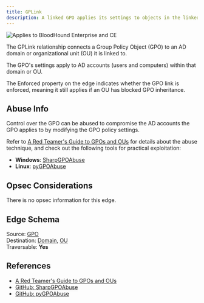 ```yaml
---
title: GPLink
description: A linked GPO applies its settings to objects in the linked container.
---
```


<img noZoom src="/assets/enterprise-AND-community-edition-pill-tag.svg" alt="Applies to BloodHound Enterprise and CE"/>


The GPLink relationship connects a Group Policy Object (GPO) to an AD domain or organizational unit (OU) it is linked to.

The GPO's settings apply to AD accounts (users and computers) within that domain or OU.

The Enforced property on the edge indicates whether the GPO link is enforced, meaning it still applies if an OU has blocked GPO inheritance.

## Abuse Info

Control over the GPO can be abused to compromise the AD accounts the GPO applies to by modifying the GPO policy settings.

Refer to [A Red Teamer's Guide to GPOs and OUs](https://wald0.com/?p=179) for details about the abuse technique, and check out the following tools for practical exploitation:
 - **Windows**: [SharpGPOAbuse](https://github.com/FSecureLABS/SharpGPOAbuse)
 - **Linux**: [pyGPOAbuse](https://github.com/Hackndo/pyGPOAbuse)

## Opsec Considerations

There is no opsec information for this edge.

## Edge Schema

Source: [GPO](/resources/nodes/gpo)  
Destination: [Domain](/resources/nodes/domain), [OU](/resources/nodes/ou)   
Traversable: **Yes**  

## References

* [A Red Teamer's Guide to GPOs and OUs](https://wald0.com/?p=179)
* [GitHub: SharpGPOAbuse](https://github.com/FSecureLABS/SharpGPOAbuse)
* [GitHub: pyGPOAbuse](https://github.com/Hackndo/pyGPOAbuse)


